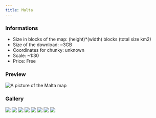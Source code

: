 ---
title: Malta
---


### Informations
* Size in blocks of the map: (height)*(width) blocks (total size km2)
* Size of the download: ~3GB
* Coordinates for chunky: unknown
* Scale: ~1:30
* Price: Free

### Preview
<img src="/img/maps/previews/europe/malta.webp" alt="A picture of the Malta map"></img>  

### Gallery
<Slider dots infinite slidesToShow={1} slidesToScroll={1} pauseOnHover speed={500} autoplay autoplaySpeed={3000}>
    <img src="/img/maps/gallery/europe/malta/0.webp"></img>
    <img src="/img/maps/gallery/europe/malta/1.webp"></img>
    <img src="/img/maps/gallery/europe/malta/2.webp"></img>
    <img src="/img/maps/gallery/europe/malta/3.webp"></img>
    <img src="/img/maps/gallery/europe/malta/4.webp"></img>
    <img src="/img/maps/gallery/europe/malta/5.webp"></img>
    <img src="/img/maps/gallery/europe/malta/6.webp"></img>
    <img src="/img/maps/gallery/europe/malta/7.webp"></img>
</Slider>